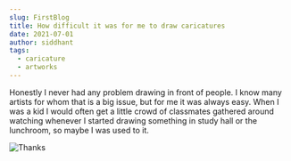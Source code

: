 ```yaml
---
slug: FirstBlog
title: How difficult it was for me to draw caricatures
date: 2021-07-01
author: siddhant
tags:
  - caricature
  - artworks
---
```

Honestly I never had any problem drawing in front of people. I know many artists for whom that is a big issue, but for me it was always easy. When I was a kid I would often get a little crowd of classmates gathered around watching whenever I started drawing something in study hall or the lunchroom, so maybe I was used to it. 



![Thanks](/images/12-01.jpg)